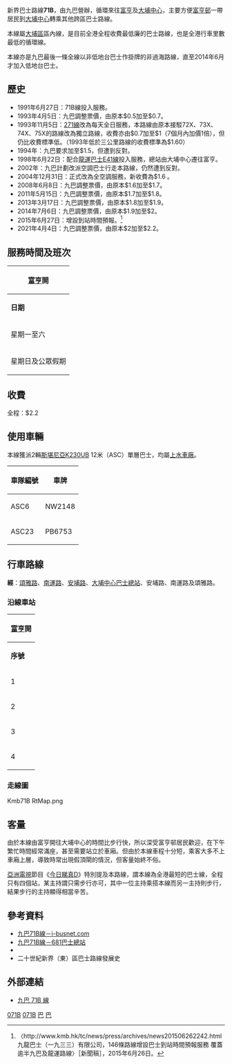 {{noteta
|1=zh-hans:站满人; zh-hk:企滿人;
}}
{{公共汽車路線基礎資訊
|路線名稱             = 九龍巴士71B線
|外文名稱             = KMB Route 71B
|代表圖像             = ATE249 KMB 71B 17-01-2019.jpg
|經營者               = 九龍巴士
|所屬車廠             = [[九巴沙田車廠|沙田車廠]]（S）－[[九巴上水車廠|上水分廠]]
|路線用車             = [[斯堪尼亞K230UB|斯堪尼亞K230UB]]（ASC）
|起點站               = [[富亨邨|富亨]]
|途經地點             = 
|終點站               = [[大埔中心|大埔中心]]（循環點）
|路線性質             = [[香港循環巴士路線|循環線]]
|全程行駛里程         = 2.3公里
|全程行車時間         = 15分鐘
|服務時間             = 05:35-00:30
|起點站服務時間       = 
|終點站服務時間       = 
|班次頻率             = 星期一至六：10-15分<BR>星期日及公眾假期：10-16分
|全程收費             = $2.2
|服務時間以外替代路線 = 
|主要競爭交通         = [[九龍巴士71A線|九龍巴士71A線]]<BR>[[九龍巴士71K線|九龍巴士71K線]]<br>步行
}}

新界巴士路線'''71B'''，由九巴營辦，循環來往[[富亨邨|富亨]]及[[大埔中心|大埔中心]]，主要方便[[富亨邨|富亨邨]]一帶居民到[[大埔中心|大埔中心]]轉乘其他跨區巴士路線。

本線屬[[大埔區|大埔區]]區內線，是目前全港全程收費最低廉的巴士路線，也是全港行車里數最低的循環線。

本線亦是九巴最後一條全線以非低地台巴士作掛牌的非過海路線，直至2014年6月才加入低地台巴士。

==歷史==
*1991年6月27日：71B線投入服務。
*1993年4月5日：九巴調整票價，由原本$0.5加至$0.7。
*1993年11月5日：[[九龍巴士271線|271線]]改為每天全日服務，本路線由原本接駁72X、73X、74X、75X的路線改為獨立路線，收費亦由$0.7加至$1（7個月內加價1倍），但仍比收費標準低。（1993年低於三公里路線的收費標準為$1.60）
*1994年：九巴要求加至$1.5，但遭到反對。
*1998年6月22日：配合[[龍運巴士E41線|龍運巴士E41線]]投入服務，總站由大埔中心遷往富亨。
*2002年：九巴計劃改派空調巴士行走本路線，仍然遭到反對。
*2004年12月31日：正式改為全空調服務，新收費為$1.6<!--但大埔區議會仍然以收費過高，要求將本線改回全普通巴士行走-->。
*2008年6月8日：九巴調整票價，由原本$1.6加至$1.7。
*2011年5月15日：九巴調整票價，由原本$1.7加至$1.8。
*2013年3月17日：九巴調整票價，由原本$1.8加至$1.9。
*2014年7月6日：九巴調整票價，由原本$1.9加至$2。
*2015年6月27日：增設到站時間預報。<ref>〈http://www.kmb.hk/tc/news/press/archives/news201506262242.html {{Wayback|url=http://www.kmb.hk/tc/news/press/archives/news201506262242.html |date=20201106000042 }} 九龍巴士（一九三三）有限公司，146條路線增設巴士到站時間預報服務 覆蓋逾半九巴及龍運路線〉［新聞稿］，2015年6月26日。</ref>
*2021年4月4日：九巴調整票價，由原本$2加至$2.2。

==服務時間及班次==
{|class="wikitable" style="text-align: center"
!colspan=3|[[富亨邨|富亨]]開
|-
!'''日期'''!!'''服務時間'''!!'''班次（分鐘）'''
|-
|rowspan=6|星期一至六||colspan=2|05:35、05:47
|-
|06:00-09:00||10
|-
|09:00-13:00||12
|-
|13:00-21:00||10
|-
|21:00-00:00||12
|-
|00:00-00:30||15
|-
|rowspan=6|星期日及公眾假期||05:35-06:20||15
|-
|colspan=2|06:36
|-
|06:48-13:00||12
|-
|13:00-21:00||10
|-
|21:00-00:00||12
|-
|00:00-00:30||15
|}

==收費==
全程：$2.2
{{fare-remarks|KMB|fcs=Y}}

==使用車輛==
本線獲派2輛[[斯堪尼亞K230UB|斯堪尼亞K230UB]] 12米（ASC）單層巴士，均屬[[九巴上水車廠|上水車廠]]。
{| class="wikitable mw-collapsible mw-collapsed" style="text-align:center"
!車隊編號
!車牌
|-
|ASC6
|NW2148
|-
|ASC23
|PB6753
|}

==行車路線==
'''經'''：[[頌雅路|頌雅路]]、[[南運路|南運路]]、[[安埔路|安埔路]]、[[大埔中心巴士總站|大埔中心巴士總站]]、安埔路、南運路及頌雅路。

===沿線車站===
{|class="wikitable" style="text-align: center"
!colspan=3|[[富亨邨|富亨]]開
|-
!'''序號'''!!'''車站名稱'''!!'''位置'''
|-
|1||colspan=2|[[富亨巴士總站|富亨巴士總站]]
|-
|2||colspan=2|頌雅路
|-
|3||colspan=2|[[大埔中心巴士總站|大埔中心巴士總站]]<ref>循環線折返點</ref>
|-
|4||colspan=2|富亨巴士總站
|}

===走線圖===
<gallery>
Kmb71B RtMap.png 
</gallery>

==客量==
由於本線由富亨開往大埔中心的時間比步行快，所以深受富亨邨居民歡迎，在下午繁忙時間經常滿座，甚至需要站立於車廂。但由於本線車程十分短，乘客大多不上車廂上層，導致時常出現假頂閘的情況，但客量始終不俗。

[[亞洲電視|亞洲電視]]節目《[[今日睇真D|今日睇真D]]》特別提及本路線，謂本線為全港最短的巴士線，全程只有四個站，某主持謂只需步行亦可，其中一位主持乘搭本線而另一主持則步行，結果步行的主持顯得相當辛苦。

==參考資料==
{{references}}
*[http://www.i-busnet.com/busroute/kmb/kmbr71b.php 九巴71B線－i-busnet.com] {{Wayback|url=http://www.i-busnet.com/busroute/kmb/kmbr71b.php |date=20200108041226 }}
*[http://www.681busterminal.com/71b.html 九巴71B線－681巴士總站] {{Wayback|url=http://www.681busterminal.com/71b.html |date=20201130213422 }}
*{{cite book |last=郭炳華 |first= |date=2010年 |title=蛻變中的香港巴士（九龍新界篇） |url= |location=香港 |publisher=80M巴士專門店 |page= |isbn=962-8686-95-X |author-link= }}
*二十世紀新界（東）區巴士路線發展史

==外部連結==
{{commons category|KMB Route 71B}}
*[http://www.kmb.hk/chinese.php?page=search&prog=route_no.php&route_no=71B 九巴 71B 線] {{Wayback|url=http://www.kmb.hk/chinese.php?page=search&prog=route_no.php&route_no=71B |date=20070525154311 }}

{{大埔區巴士路線列表}}

[[Category:九龍巴士路線|071B]]
[[Category:大埔區巴士路線|071B]]
[[Category:1991年香港建立|巴]]
[[Category:香港之最|巴]]